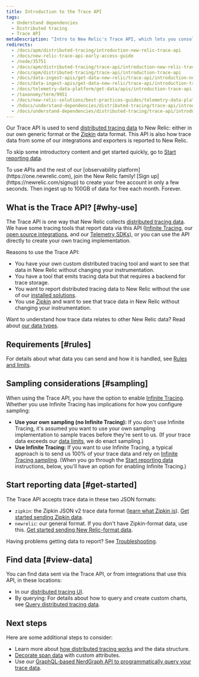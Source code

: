 ```yaml
---
title: Introduction to the Trace API
tags:
  - Understand dependencies
  - Distributed tracing
  - Trace API
metaDescription: "Intro to New Relic's Trace API, which lets you consolidate multiple sources of distributed tracing data in New Relic."
redirects:
  - /docs/apm/distributed-tracing/introduction-new-relic-trace-api
  - /docs/new-relic-trace-api-early-access-guide
  - /node/35751
  - /docs/apm/distributed-tracing/trace-api/introduction-new-relic-trace-api
  - /docs/apm/distributed-tracing/trace-api/introduction-trace-api
  - /docs/data-ingest-apis/get-data-new-relic/trace-api/introduction-new-relic-trace-api
  - /docs/data-ingest-apis/get-data-new-relic/trace-api/introduction-trace-api
  - /docs/telemetry-data-platform/get-data/apis/introduction-trace-api
  - /taxonomy/term/9951
  - /docs/new-relic-solutions/best-practices-guides/telemetry-data-platform/best-practices-sending-trace-data
  - /hdocs/understand-dependencies/distributed-tracing/trace-api/introduction-trace-api
  - /docs/understand-dependencies/distributed-tracing/trace-api/introduction-trace-api
---
```


Our Trace API is used to send [distributed tracing data](/docs/understand-dependencies/distributed-tracing/get-started/introduction-distributed-tracing#definition) to New Relic: either in our own generic format or the [Zipkin](https://zipkin.io/) data format. This API is also how trace data from some of our integrations and exporters is reported to New Relic.

To skip some introductory content and get started quickly, go to [Start reporting data](#get-started).

<Callout variant="tip">
  To use APIs and the rest of our [observability platform](https://one.newrelic.com), join the New Relic family! [Sign up](https://newrelic.com/signup) to create your free account in only a few seconds. Then ingest up to 100GB of data for free each month. Forever.
</Callout>

## What is the Trace API? [#why-use]

The Trace API is one way that New Relic collects [distributed tracing data](/docs/understand-dependencies/distributed-tracing/get-started/introduction-distributed-tracing). We have some tracing tools that report data via this API ([Infinite Tracing](/docs/understand-dependencies/distributed-tracing/infinite-tracing/introduction-infinite-tracing), our [open source integrations](/docs/data-ingest-apis/get-data-new-relic/new-relic-sdks/telemetry-sdks-send-custom-telemetry-data-new-relic#external-data), and our [Telemetry SDKs](/docs/telemetry-sdks-send-custom-telemetry-data-new-relic)), or you can use the API directly to create your own tracing implementation.

Reasons to use the Trace API:

* You have your own custom distributed tracing tool and want to see that data in New Relic without changing your instrumentation.
* You have a tool that emits tracing data but that requires a backend for trace storage.
* You want to report distributed tracing data to New Relic without the use of our [installed solutions](/docs/understand-dependencies/distributed-tracing/enable-configure/enable-distributed-tracing).
* You use [Zipkin](https://zipkin.io/) and want to see that trace data in New Relic without changing your instrumentation.

Want to understand how trace data relates to other New Relic data? Read about [our data types](/docs/using-new-relic/data/understand-data/new-relic-data-types).

## Requirements [#rules]

For details about what data you can send and how it is handled, see [Rules and limits](/docs/apm/distributed-tracing/trace-api/trace-api-endpoint-requirements-limits).

## Sampling considerations [#sampling]

When using the Trace API, you have the option to enable [Infinite Tracing](/docs/understand-dependencies/distributed-tracing/infinite-tracing/introduction-infinite-tracing). Whether you use Infinite Tracing has implications for how you configure sampling:

* **Use your own sampling (no Infinite Tracing):** If you don't use Infinite Tracing, it's assumed you want to use your own sampling implementation to sample traces before they're sent to us. (If your trace data exceeds our [data limits](/docs/understand-dependencies/distributed-tracing/trace-api/trace-api-general-requirements-limits), we do enact sampling.)
* **Use Infinite Tracing:** If you want to use Infinite Tracing, a typical approach is to send us 100% of your trace data and rely on [Infinite Tracing sampling](https://docs.newrelic.com/docs/understand-dependencies/distributed-tracing/get-started/how-new-relic-distributed-tracing-works#tail-based). (When you go through the [Start reporting data](#get-started) instructions, below, you'll have an option for enabling Infinite Tracing.)

## Start reporting data [#get-started]

The Trace API accepts trace data in these two JSON formats:

* `zipkin`: the Zipkin JSON v2 trace data format ([learn what Zipkin is](https://zipkin.io)). [Get started sending Zipkin data](/docs/apm/distributed-tracing/trace-api/report-zipkin-format-traces-trace-api).
* `newrelic`: our general format. If you don't have Zipkin-format data, use this. [Get started sending New Relic-format data](/docs/apm/distributed-tracing/trace-api/report-new-relic-format-traces-trace-api).

Having problems getting data to report? See [Troubleshooting](/docs/apm/distributed-tracing/trace-api/troubleshooting-missing-trace-api-data).

## Find data [#view-data]

You can find data sent via the Trace API, or from integrations that use this API, in these locations:

* In our [distributed tracing UI](/docs/understand-dependencies/distributed-tracing/ui-data/additional-distributed-tracing-features-new-relic-one#find-data).
* By querying: For details about how to query and create custom charts, see [Query distributed tracing data](/docs/understand-dependencies/distributed-tracing/ui-data/query-distributed-trace-data).

## Next steps

Here are some additional steps to consider:

* Learn more about [how distributed tracing works](/docs/understand-dependencies/distributed-tracing/get-started/how-new-relic-distributed-tracing-works) and the data structure.
* [Decorate span data](/docs/understand-dependencies/distributed-tracing/trace-api/trace-api-decorate-spans-attributes) with custom attributes.
* Use our [GraphQL-based NerdGraph API to programmatically query your trace data](/docs/apis/graphql-api/tutorials/query-distributed-trace-data-using-graphql-api).
